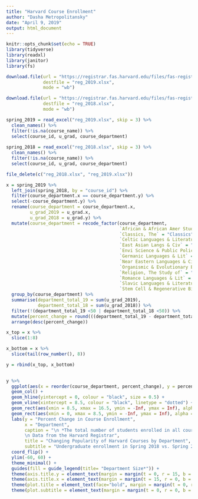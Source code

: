 ```yaml
---
title: "Harvard Course Enrollment"
author: "Dasha Metropolitansky"
date: "April 9, 2019"
output: html_document
---
```


```r
knitr::opts_chunk$set(echo = TRUE)
library(tidyverse)
library(readxl)
library(janitor)
library(fs)

download.file(url = "https://registrar.fas.harvard.edu/files/fas-registrar/files/class_enrollment_summary_by_term_3.22.19.xlsx",
              destfile = "reg_2019.xlsx",
              mode = "wb")

download.file(url = "https://registrar.fas.harvard.edu/files/fas-registrar/files/class_enrollment_summary_by_term_03.06.18.xlsx",
              destfile = "reg_2018.xlsx",
              mode = "wb")

spring_2019 = read_excel("reg_2019.xlsx", skip = 3) %>% 
  clean_names() %>%
  filter(!is.na(course_name)) %>%
  select(course_id, u_grad, course_department)
  
spring_2018 = read_excel("reg_2018.xlsx", skip = 3) %>% 
  clean_names() %>%
  filter(!is.na(course_name)) %>%
  select(course_id, u_grad, course_department)

file_delete(c("reg_2018.xlsx", "reg_2019.xlsx")) 
```

```r
x = spring_2019 %>%
  left_join(spring_2018, by = "course_id") %>%
  filter(course_department.x == course_department.y) %>%
  select(-course_department.y) %>%
  rename(course_department = course_department.x,
         u_grad_2019 = u_grad.x, 
         u_grad_2018 = u_grad.y) %>%
  mutate(course_department = recode_factor(course_department,
                                           `African & African Amer Studies` = "African Studies",
                                           `Classics, The` = "Classics",
                                           `Celtic Languages & Literatures` = "Celtic Languages",
                                           `East Asian Langs & Civ` = "East Asian Languages",
                                           `Envi Science & Public Policy` = "Environmental Science",
                                           `Germanic Languages & Lit` = "Germanic Languages",
                                           `Near Eastern Languages & Civ` = "Near Eastern Languages",
                                           `Organismic & Evolutionary Biol` = "Organismic & Evolutionary Biology",
                                           `Religion, The Study of` = "Religion",
                                           `Romance Languages & Lit` = "Romance Languages",
                                           `Slavic Languages & Literatures` = "Slavic Languages",
                                           `Stem Cell & Regenerative Biol` = "Regenerative Biology")) %>%
  group_by(course_department) %>%
  summarise(department_total_19 = sum(u_grad_2019),
            department_total_18 = sum(u_grad_2018)) %>%
  filter(!(department_total_19 <50 | department_total_18 <50)) %>%
  mutate(percent_change = round(((department_total_19 - department_total_18)/department_total_18 * 100), digits = 0)) %>%
  arrange(desc(percent_change))

x_top = x %>%
  slice(1:8)

x_bottom = x %>%
  slice(tail(row_number(), 8))

y = rbind(x_top, x_bottom)
  
```

```r
y %>%
  ggplot(aes(x = reorder(course_department, percent_change), y = percent_change, fill = department_total_19)) +
  geom_col() +
  geom_hline(yintercept = 0, colour = "black", size = 0.5) +
  geom_vline(xintercept = 8.5, colour = "black", linetype = "dotted") +
  geom_rect(aes(xmin = 8.5, xmax = 16.5, ymin = -Inf, ymax = Inf), alpha = 0.015, fill = "steelblue2") +
  geom_rect(aes(xmin = 0, xmax = 8.5, ymin = -Inf, ymax = Inf), alpha = 0.015, fill = "dodgerblue4") +
  labs(y = "Percent Change in Course Enrollment",
       x = "Department",
       caption = "\n *The total number of students enrolled in all courses offered by the department in Spring 2019
       \n Data from the Harvard Registrar",
       title = "Changing Popularity of Harvard Courses by Department",
       subtitle = "Undergraduate enrollment in Spring 2018 vs. Spring 2019") +
  coord_flip() + 
  ylim(-60, 60) +
  theme_minimal() +
  guides(fill = guide_legend(title= "Department Size*")) +
  theme(axis.title.y = element_text(margin = margin(t = 0, r = 15, b = 0, l = 0))) +
  theme(axis.title.x = element_text(margin = margin(t = 15, r = 0, b = 0, l = 0))) +
  theme(plot.title = element_text(face="bold", margin = margin(t = 0, r = 0, b = 8, l = 0))) +
  theme(plot.subtitle = element_text(margin = margin(t = 0, r = 0, b = 8, l = 0)))
```

